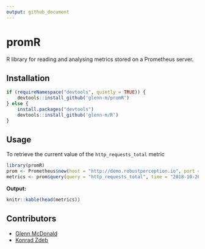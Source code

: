 ```yaml
---
output: github_document
---
```

<!-- README.md is generated from README.Rmd. Please edit that file -->
# promR

R library for reading and analysing metrics stored on a Prometheus server.

## Installation
```r
if (requireNamespace("devtools", quietly = TRUE)) {
    devtools::install_github('glenn-m/promR')
} else {
    install.packages("devtools")
    devtools::install_github('glenn-m/R')
}
```

## Usage

To retrieve the current value of the `http_requests_total` metric

```r
library(promR)
prom <- Prometheus$new(host = "http://demo.robustperception.io", port = 9090)
metrics <- prom$query(query = "http_requests_total", time = "2018-10-26T20:10:51.781Z")
```
**Output:**
```r
knitr::kable(head(metrics))
```

## Contributors

- [Glenn McDonald](https://github.com/glenn-m)
- [Konrad Zdeb](https://github.com/konradedgar)
